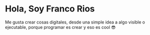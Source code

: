 # Hola, Soy Franco Rios

Me gusta crear cosas digitales, desde una simple idea a algo visible o ejecutable, porque programar es crear y eso es cool 😎
